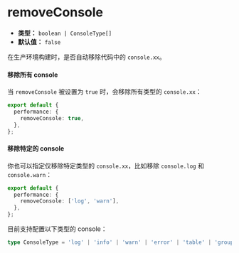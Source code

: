 # removeConsole

- **类型：** `boolean | ConsoleType[]`
- **默认值：** `false`

在生产环境构建时，是否自动移除代码中的 `console.xx`。

#### 移除所有 console

当 `removeConsole` 被设置为 `true` 时，会移除所有类型的 `console.xx`：

```ts
export default {
  performance: {
    removeConsole: true,
  },
};
```

#### 移除特定的 console

你也可以指定仅移除特定类型的 `console.xx`，比如移除 `console.log` 和 `console.warn`：

```ts
export default {
  performance: {
    removeConsole: ['log', 'warn'],
  },
};
```

目前支持配置以下类型的 console：

```ts
type ConsoleType = 'log' | 'info' | 'warn' | 'error' | 'table' | 'group';
```
